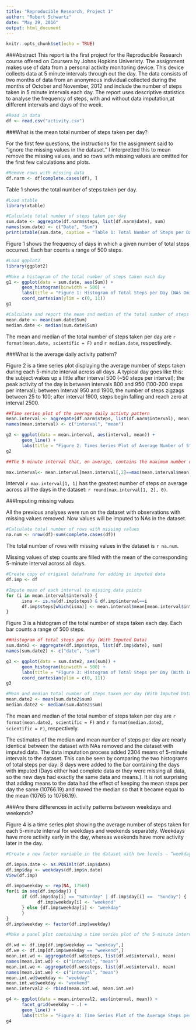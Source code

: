 ```yaml
---
title: "Reproducible Research, Project 1"
author: "Robert Schwartz"
date: "May 29, 2016"
output: html_document
---
```


```r
knitr::opts_chunk$set(echo = TRUE)
```

###Abstract
This report is the first project for the Reproducible Research course offered on Coursera by Johns Hopkins Univeristy. The assignment makes use of data from a personal activity monitoring device. This device collects data at 5 minute intervals through out the day. The data consists of two months of data from an anonymous individual collected during the months of October and November, 2012 and include the number of steps taken in 5 minute intervals each day. The report uses descriptive statistics to analyse the frequency of steps, with and without data imputation,at different intervals and days of the week.  

```r
#Read in data
df <- read.csv("activity.csv")
```

###What is the mean total number of steps taken per day?

For the first few questions, the instructions for the assignment said to "ignore the missing values in the dataset." I interpretted this to mean remove the missing values, and so rows with missing values are omitted for the first few calculations and plots.

```r
#Remove rows with missing data
df.narm <- df[complete.cases(df), ]
```

Table 1 shows the total number of steps taken per day.  

```r
#Load xtable
library(xtable)

#Calculate total number of steps taken per day
sum.date <- aggregate(df.narm$steps, list(df.narm$date), sum)
names(sum.date) <- c("Date", "Sum")
print(xtable(sum.date, caption = "Table 1: Total Number of Steps per Day"), caption.placement = "top", type = "html", include.rownames = FALSE)

```
  
Figure 1 shows the frequency of days in which a given number of total steps occurred. Each bar counts a range of 500 steps.

```r
#Load ggplot2
library(ggplot2)

#Make a histogram of the total number of steps taken each day
g1 <- ggplot(data = sum.date, aes(Sum)) + 
      geom_histogram(binwidth = 500) +
      labs(title = "Figure 1: Histogram of Total Steps per Day (NAs Omitted)", x= "Total Steps per Day", y = "Count of Days") +
      coord_cartesian(ylim = c(0, 11)) 
g1       

#Calculate and report the mean and median of the total number of steps taken per day
mean.date <- mean(sum.date$Sum)
median.date <- median(sum.date$Sum)
```

The mean and median of the total number of steps taken per day are `r format(mean.date, scientific = F)` and `r median.date`, respectively.

###What is the average daily activity pattern?

Figure 2 is a time series plot displaying the average number of steps taken during each 5-minute interval across all days. A typical day goes like this: the subject wakes up a little after interval 500 (~50 steps per interval); the peak activity of the day is between intervals 800 and 950 (100-200 steps per interval); between interval 950 and 1900, the number of steps zigzags between 25 to 100; after interval 1900, steps begin falling and reach zero at interval 2500. 

```r
##Time series plot of the average daily activty pattern
mean.interval <- aggregate(df.narm$steps, list(df.narm$interval), mean)
names(mean.interval) <- c("interval", "mean")

g2 <- ggplot(data = mean.interval, aes(interval, mean)) + 
      geom_line() +
      labs(title = "Figure 2: Times Series Plot of Average Number of Steps by Interval", y = "Mean Steps", x = "Interval")
g2

##The 5-minute interval that, on average, contains the maximum number of steps

max.interval<- mean.interval[mean.interval[,2]==max(mean.interval$mean),]
```

Interval `r max.interval[1, 1]` has the greatest number of steps on average across all the days in the dataset: `r round(max.interval[1, 2], 0)`.

###Imputing missing values

All the previous analyses were run on the dataset with observations with missing values removed. Now values will be imputed to NAs in the dataset.

```r
#Calculate total number of rows with missing values
na.num <- nrow(df)-sum(complete.cases(df))
```

The total number of rows with missing values in the dataset is `r na.num`.

Missing values of step counts are filled with the mean of the corresponding 5-minute interval across all days.

```r
#Create copy of original dataframe for adding in imputed data
df.imp <- df

#Impute mean of each interval to missing data points 
for (i in mean.interval$interval) {
      isna <- is.na(df.imp$steps) & df.imp$interval==i
      df.imp$steps[which(isna)] <- mean.interval$mean[mean.interval$interval==i]
} 
```

Figure 3 is a histogram of the total number of steps taken each day. Each bar counts a range of 500 steps.

```r
##Histogram of total steps per day (With Imputed Data)
sum.date2 <- aggregate(df.imp$steps, list(df.imp$date), sum)
names(sum.date2) <- c("date", "sum")

g3 <- ggplot(data = sum.date2, aes(sum)) + 
      geom_histogram(binwidth = 500) +
      labs(title = "Figure 3: Histogram of Total Steps per Day (With Imputed Data)", x= "Total Steps per Day", y = "Count of Days") +
      coord_cartesian(ylim = c(0, 11))
g3

#Mean and median total number of steps taken per day (With Imputed Data)
mean.date2 <- mean(sum.date2$sum)
median.date2 <- median(sum.date2$sum)

```

The mean and median of the total number of steps taken per day are `r format(mean.date2, scientific = F)` and `r format(median.date2, scientific = F)`, respectively.

The estimates of the median and mean number of steps per day are nearly identical between the dataset with NAs removed and the dataset with imputed data. The data imputation process added 2304 means of 5-minute intervals to the dataset. This can be seen by comparing the two histograms of total steps per day: 8 days were added to the bar containing the days with imputed (Days either had complete data or they were missing all data, so the new days had exactly the same data and means.). It is not surprising that adding means to the data had the effect of keeping the mean steps per day the same (10766.19) and moved the median so that it became equal to the mean (10765 to 10766.19). 

###Are there differences in activity patterns between weekdays and weekends?

Figure 4 is a time series plot showing the average number of steps taken for each 5-minute interval for weekdays and weekends separately. Weekdays have more activity early in the day, whereas weekends have more activity later in the day.

```r
#Create a new factor variable in the dataset with two levels – “weekday” and “weekend” indicating whether a given date is a weekday or weekend day.

df.imp$n.date <- as.POSIXlt(df.imp$date)
df.imp$day <- weekdays(df.imp$n.date)
View(df.imp)

df.imp$weekday <- rep(NA, 17568)
for(i in seq(df.imp$day)) {
      if (df.imp$day[i] == "Saturday" | df.imp$day[i] ==  "Sunday") {
            df.imp$weekday[i] <- "weekend"
      } else {df.imp$weekday[i] <- "weekday"
      }
}
df.imp$weekday <- factor(df.imp$weekday)

#Make a panel plot containing a time series plot of the 5-minute interval (x-axis) and the average number of steps taken, averaged across all weekday days or weekend days (y-axis). 

df.wd <- df.imp[df.imp$weekday == "weekday",]
df.we <- df.imp[df.imp$weekday == "weekend",]
mean.int.wd <- aggregate(df.wd$steps, list(df.wd$interval), mean)
names(mean.int.wd) <- c("interval", "mean")
mean.int.we <- aggregate(df.we$steps, list(df.we$interval), mean)
names(mean.int.we) <- c("interval", "mean")
mean.int.wd$weekday <- "weekday" 
mean.int.we$weekday <- "weekend"
mean.interval2 <- rbind(mean.int.wd, mean.int.we)

g4 <- ggplot(data = mean.interval2, aes(interval, mean)) + 
      facet_grid(weekday ~ .) + 
      geom_line() +
      labs(title = "Figure 4: Time Series Plot of the Average Steps per Interval \n for Weekdays and Weekdays", x= "Interval", y = "Mean Steps")
g4

```